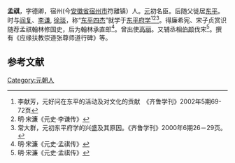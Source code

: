 '''孟祺'''，字德卿，宿州(今[[安徽省|安徽省]][[宿州市|宿州市]]符離镇）人。[[元|元]]初名臣。后随父徙居[[东平|东平]]。时与[[阎复|阎复]]、[[李谦_(元)|李谦]], [[徐琰|徐琰]]，称“[[东平四杰|东平四杰]]”就学于[[东平府学|东平府学]]<ref name=qilu>李献芳，元好问在东平的活动及对文化的贡献　《齐鲁学刊》2002年5期69-72页</ref><ref name=shi>明‧宋濂《元史‧李谦传》</ref><ref name=chang>常大群，元初东平府学的兴盛及其原因。《齐鲁学刊》2000年6期26－29页。</ref>。得廉希宪、宋子贞赏识随荐孟祺翰林修国史，后为翰林承直郎<ref name=ming>明‧宋濂《元史‧孟祺传》</ref>。曾出使[[高丽|高丽]]。又辅丞相[[伯颜|伯颜]]伐宋<ref name=ming>明‧宋濂《元史‧孟祺传》</ref>。撰有《应缘扶教崇道张尊师道行碑》等。

==参考文献==
<div class="references-small">
<references />
</div>
{{元朝人物小作品}}
[[Category:元朝人|Category:元朝人]]
